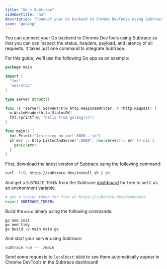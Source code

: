 ```yaml
---
title: "Go + Subtrace"
sidebarTitle: "Go"
description: "Connect your Go backend to Chrome DevTools using Subtrace"
icon: "golang"
---
```


You can connect your Go backend to Chrome DevTools using Subtrace so that you
can can inspect the status, headers, payload, and latency of all requests. It
takes just one command to integrate Subtrace.

For this guide, we'll use the following Go app as an example:

```go
package main

import (
  "fmt"
  "net/http"
)

type server struct{}

func (s *server) ServeHTTP(w http.ResponseWriter, r *http.Request) {
  w.WriteHeader(http.StatusOK)
  fmt.Fprintf(w, "hello from golang!\n")
}

func main() {
  fmt.Printf("listening on port 8080...\n")
  if err := http.ListenAndServe(":8080", new(server)); err != nil {
    panic(err)
  }
}
```

First, download the latest version of Subtrace using the following command:

```bash
curl -fsSL https://subtrace.dev/install.sh | sh
```

And get a `SUBTRACE_TOKEN` from the Subtrace [dashboard](https://subtrace.dev/dashboard)
for free to set it as an environment variable.

```bash
# get a tracer token for free at https://subtrace.dev/dashboard
export SUBTRACE_TOKEN=
```

Build the `main` binary using the following commands:

```
go mod init
go mod tidy
go build -o main main.go
```

And start your server using Subtrace:

```
subtrace run -- ./main
```

Send some requests to `localhost:8080` to see them automatically appear in
Chrome DevTools in the Subtrace dashboard!

